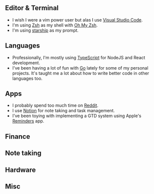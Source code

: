 ## Editor & Terminal

- I wish I were a vim power user but alas I use [Visual Studio Code](https://code.visualstudio.com/).
- I'm using [Zsh](https://www.zsh.org/) as my shell with [Oh My Zsh](https://ohmyz.sh/).
- I'm using [starship](https://starship.rs/) as my prompt.

## Languages

- Professionally, I'm mostly using [TypeScript](https://www.typescriptlang.org/) for NodeJS and React development.
- I've been having a lot of fun with [Go](https://go.dev/) lately for some of my personal projects. It's taught me a lot about how to write better code in other languages too.

## Apps

- I probably spend too much time on [Reddit](https://www.reddit.com/).
- I use [Notion](https://www.notion.so/) for note taking and task management.
- I've been toying with implementing a GTD system using Apple's [Reminders](https://support.apple.com/en-us/HT205890) app.

## Finance

## Note taking

## Hardware

## Misc
